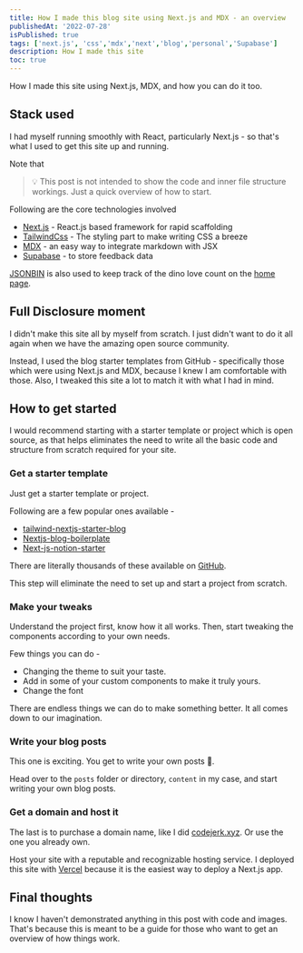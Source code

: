 ```yaml
---
title: How I made this blog site using Next.js and MDX - an overview
publishedAt: '2022-07-28'
isPublished: true
tags: ['next.js', 'css','mdx','next','blog','personal','Supabase']
description: How I made this site
toc: true
---
```


How I made this site using Next.js, MDX, and how you can do it too.

## Stack used

I had myself running smoothly with React, particularly Next.js - so that's what I used to get this site up and running.

Note that 

> 💡 This post is not intended to show the code and inner file structure workings. Just a quick overview of how to start.
>

Following are the core technologies involved

- [Next.js](https://nextjs.org) - React.js based framework for rapid scaffolding
- [TailwindCss](https://tailwindcss.com) - The styling part to make writing CSS a breeze
- [MDX](https://mdxjs.com/) - an easy way to integrate markdown with JSX
- [Supabase](https://supabase.com) - to store feedback data

[JSONBIN](https://jsonbin.io) is also used to keep track of the dino love count on the [home page](/).

## Full Disclosure moment

I didn't make this site all by myself from scratch. I just didn't want to do it all again when we have the amazing open source community.

Instead, I used the blog starter templates from GitHub - specifically those which were using Next.js and MDX, because I knew I am comfortable with those.
Also, I tweaked this site a lot to match it with what I had in mind.
## How to get started

I would recommend starting with a starter template or project which is open source, as that helps eliminates the need to write all the basic code and structure from scratch required for your site.

### Get a starter template

Just get a starter template or project.

Following are a few popular ones available - 

- [tailwind-nextjs-starter-blog](https://github.com/timlrx/tailwind-nextjs-starter-blog)
- [Nextjs-blog-boilerplate](https://github.com/ixartz/Next-js-Blog-Boilerplate)
- [Next-js-notion-starter](https://github.com/transitive-bullshit/nextjs-notion-starter-kit)

There are literally thousands of these available on [GitHub](https://github.com).

This step will eliminate the need to set up and start a project from scratch.

### Make your tweaks

Understand the project first, know how it all works. Then, start tweaking the components according to your own needs.

Few things you can do - 

- Changing the theme to suit your taste.
- Add in some of your custom components to make it truly yours.
- Change the font

There are endless things we can do to make something better. It all comes down to our imagination.


### Write your blog posts
 
This one is exciting. You get to write your own posts  🤩. 

Head over to the `posts` folder or directory, `content` in my case, and start writing your own blog posts.

### Get a domain and host it

The last is to purchase a domain name, like I did [codejerk.xyz](https://codejerk.xyz). Or use the one you already own.

Host your site with a reputable and recognizable hosting service. I deployed this site with [Vercel](https://vercel.com) because it is the easiest way to deploy a Next.js app.

## Final thoughts

I know I haven't demonstrated anything in this post with code and images. That's because this is meant to be a guide for those who want to get an overview of how things work.

